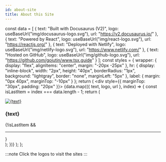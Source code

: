 ```yaml
---
id: about-site
title: About this Site
---
```



  const data = [
    {
      text: "Built with Docusaurus (V2)",
      logo: useBaseUrl("img/docusaurus-logo.svg"),
      url: "https://v2.docusaurus.io/"
    },
    {
      text: "Powered by React",
      logo: useBaseUrl("img/react-logo.svg"),
      url: "https://reactjs.org/"
    },
    {
      text: "Deployed with Netlify",
      logo: useBaseUrl("img/netlify-logo.svg"),
      url: "https://www.netlify.com/"
    },
    {
      text: "Hosted on GitHub",
      logo: useBaseUrl("img/github-logo.svg"),
      url: "https://github.com/gojutin/www.tsx.guide"
    }
  ];
  const styles = {
    wrapper: {
      display: "flex",
      alignItems: "center",
      margin: "-20px -25px"
    },
    hr: {
      display: "inline-block",
      width: "2px",
      height: "40px",
      borderRadius: "1px",
      background: "lightgray",
      border: "none",
      marginLeft: "5px"
    },
    label: {
      margin: "0px 40px",
      marginTop: "-10px"
    }
  };
  return (
    <div style={{ marginTop: "30px", padding: "20px" }}>
      {data.map(({ text, logo, url }, index) => {
        const isLastItem = index === data.length - 1;
        return (
          <div key={text}>
            <div style={styles.wrapper}>
              <a href={url} target="_blank" rel="noopener noreferrer">
                <img src={logo} alt={text} height={60} />
              </a>
              <h3 style={styles.label}>{text}</h3>
            </div>
            {!isLastItem && <hr style={styles.hr} />}
          </div>
        );
      })}
    </div>
  );
};

:::note Click the logos to visit the sites
:::

<AboutSite />
